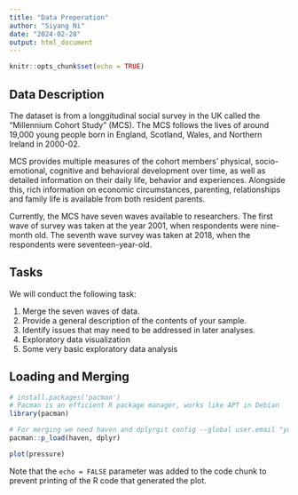 ```yaml
---
title: "Data Preperation"
author: "Siyang Ni"
date: "2024-02-28"
output: html_document
---
```


```r
knitr::opts_chunk$set(echo = TRUE)
```

## Data Description

The dataset is from a longgitudinal social survey in the UK called the "Millennium Cohort Study" (MCS). The MCS follows the lives of around 19,000 young people born in England, Scotland, Wales, and Northern Ireland in 2000-02. 

MCS provides multiple measures of the cohort members’ physical, socio-emotional, cognitive and behavioral development over time, as well as detailed information on their daily life, behavior and experiences. Alongside this, rich information on economic circumstances, parenting, relationships and family life is available from both resident parents.

Currently, the MCS have seven waves available to researchers. The first wave of survey was taken at the year 2001, when respondents were nine-month old. The seventh wave survey was taken at 2018, when the respondents were seventeen-year-old.   


## Tasks

We will conduct the following task:

1. Merge the seven waves of data.
2. Provide a general description of the contents of your sample.
3. Identify issues that may need to be addressed in later analyses.
4. Exploratory data visualization 
5. Some very basic exploratory data analysis


## Loading and Merging 

```r

# install.packages('pacman')
# Pacman is an efficient R package manager, works like APT in Debian
library(pacman) 

# For merging we need haven and dplyrgit config --global user.email "youremail@domain.com"
pacman::p_load(haven, dplyr)


```
































```r
plot(pressure)
```

Note that the `echo = FALSE` parameter was added to the code chunk to prevent printing of the R code that generated the plot.
